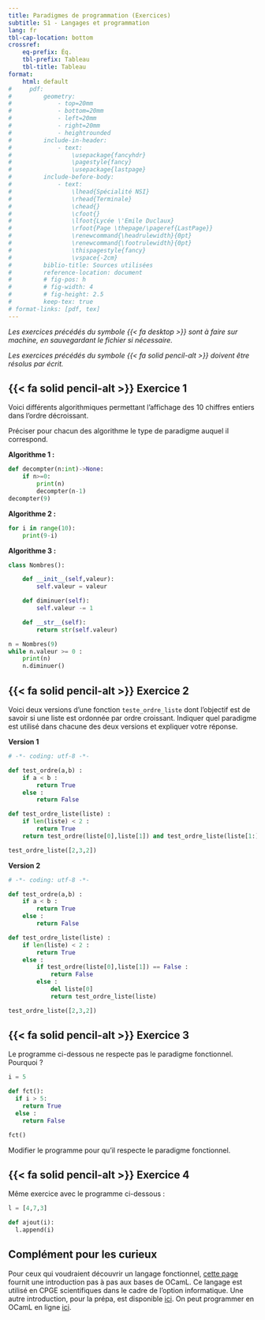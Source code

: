 ```yaml
---
title: Paradigmes de programmation (Exercices)
subtitle: S1 - Langages et programmation
lang: fr
tbl-cap-location: bottom
crossref: 
    eq-prefix: Éq.
    tbl-prefix: Tableau
    tbl-title: Tableau
format:
    html: default
#     pdf: 
#         geometry:
#             - top=20mm
#             - bottom=20mm
#             - left=20mm
#             - right=20mm
#             - heightrounded
#         include-in-header:
#             - text:
#                 \usepackage{fancyhdr}
#                 \pagestyle{fancy}
#                 \usepackage{lastpage}
#         include-before-body:
#             - text:
#                 \lhead{Spécialité NSI} 
#                 \rhead{Terminale}
#                 \chead{} 
#                 \cfoot{}
#                 \lfoot{Lycée \'Emile Duclaux}
#                 \rfoot{Page \thepage/\pageref{LastPage}}
#                 \renewcommand{\headrulewidth}{0pt}
#                 \renewcommand{\footrulewidth}{0pt}
#                 \thispagestyle{fancy}
#                 \vspace{-2cm}
#         biblio-title: Sources utilisées
#         reference-location: document
#         # fig-pos: h
#         # fig-width: 4
#         # fig-height: 2.5
#         keep-tex: true
# format-links: [pdf, tex]
---
```


_Les exercices précédés du symbole {{< fa desktop >}} sont à faire sur machine, en sauvegardant le fichier si nécessaire._

_Les exercices précédés du symbole {{< fa solid pencil-alt >}} doivent être résolus par écrit._

## {{< fa solid pencil-alt >}} Exercice 1

Voici différents algorithmiques permettant l'affichage des 10 chiffres entiers dans l'ordre décroissant.

Préciser pour chacun des algorithme le type de paradigme auquel il correspond.

**Algorithme 1 :**

````python
def decompter(n:int)->None:
    if n>=0: 
        print(n)
        decompter(n-1)
decompter(9)
````

**Algorithme 2 :**

````py
for i in range(10):
    print(9-i)
````

**Algorithme 3 :**

````py
class Nombres():

    def __init__(self,valeur):
        self.valeur = valeur

    def diminuer(self):
        self.valeur -= 1

    def __str__(self):
        return str(self.valeur)

n = Nombres(9)
while n.valeur >= 0 :
    print(n)
    n.diminuer()

````
                    
## {{< fa solid pencil-alt >}} Exercice 2

Voici deux versions d'une fonction ``teste_ordre_liste`` dont l'objectif est de savoir si une liste est ordonnée par ordre croissant. Indiquer quel paradigme est utilisé dans chacune des deux versions et expliquer votre réponse.

**Version 1**

````py
# -*- coding: utf-8 -*-

def test_ordre(a,b) :
    if a < b :
        return True
    else :
        return False

def test_ordre_liste(liste) :
    if len(liste) < 2 :
        return True
    return test_ordre(liste[0],liste[1]) and test_ordre_liste(liste[1:])

test_ordre_liste([2,3,2])
````

**Version 2**

````py
# -*- coding: utf-8 -*-

def test_ordre(a,b) :
    if a < b :
        return True
    else :
        return False

def test_ordre_liste(liste) :
    if len(liste) < 2 :
        return True
    else :
        if test_ordre(liste[0],liste[1]) == False :
            return False
        else :
            del liste[0]
            return test_ordre_liste(liste)

test_ordre_liste([2,3,2])
````


## {{< fa solid pencil-alt >}} Exercice 3

Le programme ci-dessous ne respecte pas le paradigme fonctionnel. Pourquoi ?

````py
i = 5

def fct():
  if i > 5:
    return True
  else :
    return False

fct()
````

Modifier le programme pour qu'il respecte le paradigme fonctionnel.


## {{< fa solid pencil-alt >}} Exercice 4

Même exercice avec le programme ci-dessous :

````py
l = [4,7,3]

def ajout(i):
  l.append(i)
````


:::{.callout-tip}
## Complément pour les curieux

Pour ceux qui voudraient découvrir un langage fonctionnel, [cette page](http://sdz.tdct.org/sdz/ocaml-pour-les-zeros.html){ target=_blank } fournit une introduction pas à pas aux bases de OCamL. Ce langage est utilisé en CPGE scientifiques dans le cadre de l'option informatique. Une autre introduction, pour la prépa, est disponible [ici](https://info-llg.fr/option-mpsi/pdf/01.les_bases.pdf){ target=_blank }. On peut programmer en OCamL en ligne [ici](https://try.ocaml.pro/){ target=_blank }.
:::
